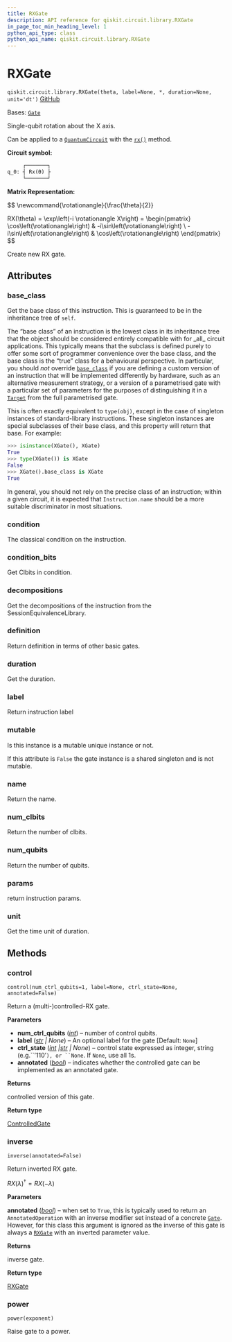 ```yaml
---
title: RXGate
description: API reference for qiskit.circuit.library.RXGate
in_page_toc_min_heading_level: 1
python_api_type: class
python_api_name: qiskit.circuit.library.RXGate
---
```


# RXGate

<span id="qiskit.circuit.library.RXGate" />

`qiskit.circuit.library.RXGate(theta, label=None, *, duration=None, unit='dt')` [GitHub](https://github.com/qiskit/qiskit/tree/main/qiskit/circuit/library/standard_gates/rx.py "view source code")

Bases: [`Gate`](qiskit.circuit.Gate "qiskit.circuit.gate.Gate")

Single-qubit rotation about the X axis.

Can be applied to a [`QuantumCircuit`](qiskit.circuit.QuantumCircuit "qiskit.circuit.QuantumCircuit") with the [`rx()`](qiskit.circuit.QuantumCircuit#rx "qiskit.circuit.QuantumCircuit.rx") method.

**Circuit symbol:**

```python
     ┌───────┐
q_0: ┤ Rx(ϴ) ├
     └───────┘
```

**Matrix Representation:**

$$
\newcommand{\rotationangle}{\frac{\theta}{2}}

RX(\theta) = \exp\left(-i \rotationangle X\right) =
    \begin{pmatrix}
        \cos\left(\rotationangle\right)   & -i\sin\left(\rotationangle\right) \\
        -i\sin\left(\rotationangle\right) & \cos\left(\rotationangle\right)
    \end{pmatrix}
$$

Create new RX gate.

## Attributes

<span id="qiskit.circuit.library.RXGate.base_class" />

### base\_class

Get the base class of this instruction. This is guaranteed to be in the inheritance tree of `self`.

The “base class” of an instruction is the lowest class in its inheritance tree that the object should be considered entirely compatible with for \_all\_ circuit applications. This typically means that the subclass is defined purely to offer some sort of programmer convenience over the base class, and the base class is the “true” class for a behavioural perspective. In particular, you should *not* override [`base_class`](#qiskit.circuit.library.RXGate.base_class "qiskit.circuit.library.RXGate.base_class") if you are defining a custom version of an instruction that will be implemented differently by hardware, such as an alternative measurement strategy, or a version of a parametrised gate with a particular set of parameters for the purposes of distinguishing it in a [`Target`](qiskit.transpiler.Target "qiskit.transpiler.Target") from the full parametrised gate.

This is often exactly equivalent to `type(obj)`, except in the case of singleton instances of standard-library instructions. These singleton instances are special subclasses of their base class, and this property will return that base. For example:

```python
>>> isinstance(XGate(), XGate)
True
>>> type(XGate()) is XGate
False
>>> XGate().base_class is XGate
True
```

In general, you should not rely on the precise class of an instruction; within a given circuit, it is expected that `Instruction.name` should be a more suitable discriminator in most situations.

<span id="qiskit.circuit.library.RXGate.condition" />

### condition

The classical condition on the instruction.

<span id="qiskit.circuit.library.RXGate.condition_bits" />

### condition\_bits

Get Clbits in condition.

<span id="qiskit.circuit.library.RXGate.decompositions" />

### decompositions

Get the decompositions of the instruction from the SessionEquivalenceLibrary.

<span id="qiskit.circuit.library.RXGate.definition" />

### definition

Return definition in terms of other basic gates.

<span id="qiskit.circuit.library.RXGate.duration" />

### duration

Get the duration.

<span id="qiskit.circuit.library.RXGate.label" />

### label

Return instruction label

<span id="qiskit.circuit.library.RXGate.mutable" />

### mutable

Is this instance is a mutable unique instance or not.

If this attribute is `False` the gate instance is a shared singleton and is not mutable.

<span id="qiskit.circuit.library.RXGate.name" />

### name

Return the name.

<span id="qiskit.circuit.library.RXGate.num_clbits" />

### num\_clbits

Return the number of clbits.

<span id="qiskit.circuit.library.RXGate.num_qubits" />

### num\_qubits

Return the number of qubits.

<span id="qiskit.circuit.library.RXGate.params" />

### params

return instruction params.

<span id="qiskit.circuit.library.RXGate.unit" />

### unit

Get the time unit of duration.

## Methods

### control

<span id="qiskit.circuit.library.RXGate.control" />

`control(num_ctrl_qubits=1, label=None, ctrl_state=None, annotated=False)`

Return a (multi-)controlled-RX gate.

**Parameters**

*   **num\_ctrl\_qubits** ([*int*](https://docs.python.org/3/library/functions.html#int "(in Python v3.12)")) – number of control qubits.
*   **label** ([*str*](https://docs.python.org/3/library/stdtypes.html#str "(in Python v3.12)") *| None*) – An optional label for the gate \[Default: `None`]
*   **ctrl\_state** ([*int*](https://docs.python.org/3/library/functions.html#int "(in Python v3.12)")  *|*[*str*](https://docs.python.org/3/library/stdtypes.html#str "(in Python v3.12)") *| None*) – control state expressed as integer, string (e.g.\`\`’110’`), or ``None`. If `None`, use all 1s.
*   **annotated** ([*bool*](https://docs.python.org/3/library/functions.html#bool "(in Python v3.12)")) – indicates whether the controlled gate can be implemented as an annotated gate.

**Returns**

controlled version of this gate.

**Return type**

[ControlledGate](qiskit.circuit.ControlledGate "qiskit.circuit.ControlledGate")

### inverse

<span id="qiskit.circuit.library.RXGate.inverse" />

`inverse(annotated=False)`

Return inverted RX gate.

$RX(\lambda)^{\dagger} = RX(-\lambda)$

**Parameters**

**annotated** ([*bool*](https://docs.python.org/3/library/functions.html#bool "(in Python v3.12)")) – when set to `True`, this is typically used to return an `AnnotatedOperation` with an inverse modifier set instead of a concrete [`Gate`](qiskit.circuit.Gate "qiskit.circuit.Gate"). However, for this class this argument is ignored as the inverse of this gate is always a [`RXGate`](#qiskit.circuit.library.RXGate "qiskit.circuit.library.RXGate") with an inverted parameter value.

**Returns**

inverse gate.

**Return type**

[RXGate](#qiskit.circuit.library.RXGate "qiskit.circuit.library.RXGate")

### power

<span id="qiskit.circuit.library.RXGate.power" />

`power(exponent)`

Raise gate to a power.

